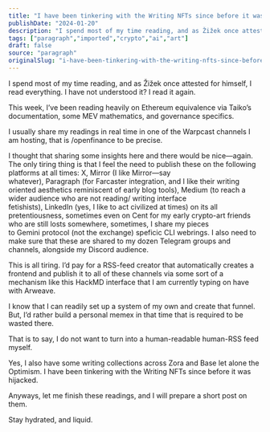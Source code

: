 ```yaml
---
title: "I have been tinkering with the Writing NFTs since before it was hijacked."
publishDate: "2024-01-20"
description: "I spend most of my time reading, and as Žižek once attested for himself, I read everything. I have not understood it? I read it again.This week, I’ve......"
tags: ["paragraph","imported","crypto","ai","art"]
draft: false
source: "paragraph"
originalSlug: "i-have-been-tinkering-with-the-writing-nfts-since-before-it-was-hijacked"
---
```


I spend most of my time reading, and as Žižek once attested for himself, I read everything. I have not understood it? I read it again.

This week, I’ve been reading heavily on Ethereum equivalence via Taiko’s documentation, some MEV mathematics, and governance specifics.

I usually share my readings in real time in one of the Warpcast channels I am hosting, that is /openfinance to be precise.

I thought that sharing some insights here and there would be nice—again. The only tiring thing is that I feel the need to publish these on the following platforms at all times: X, Mirror (I like Mirror—say whatever), Paragraph (for Farcaster integration, and I like their writing oriented aesthetics reminiscent of early blog tools), Medium (to reach a wider audience who are not reading/ writing interface fetishists), LinkedIn (yes, I like to act civilized at times) on its all pretentiousness, sometimes even on Cent for my early crypto-art friends who are still losts somewhere, sometimes, I share my pieces to Gemini protocol (not the exchange) speficic CLI webrings. I also need to make sure that these are shared to my dozen Telegram groups and channels, alongside my Discord audience.

This is all tiring. I’d pay for a RSS-feed creator that automatically creates a frontend and publish it to all of these channels via some sort of a mechanism like this HackMD interface that I am currently typing on have with Arweave.

I know that I can readily set up a system of my own and create that funnel. But, I’d rather build a personal memex in that time that is required to be wasted there.

That is to say, I do not want to turn into a human-readable human-RSS feed myself.

Yes, I also have some writing collections across Zora and Base let alone the Optimism. I have been tinkering with the Writing NFTs since before it was hijacked.

Anyways, let me finish these readings, and I will prepare a short post on them.

Stay hydrated, and liquid.